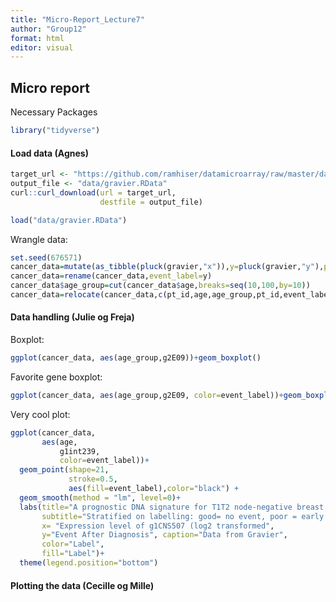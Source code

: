 ```yaml
---
title: "Micro-Report_Lecture7"
author: "Group12"
format: html
editor: visual
---
```


## Micro report

Necessary Packages

```r
library("tidyverse")
```

#### Load data (Agnes)

```r
target_url <- "https://github.com/ramhiser/datamicroarray/raw/master/data/gravier.RData"
output_file <- "data/gravier.RData"
curl::curl_download(url = target_url,
                    destfile = output_file)

load("data/gravier.RData")

```

Wrangle data:

```r

set.seed(676571)
cancer_data=mutate(as_tibble(pluck(gravier,"x")),y=pluck(gravier,"y"),pt_id=1:length(pluck(gravier, "y")),age=round(rnorm(length(pluck(gravier,"y")),mean=55,sd=10),1))
cancer_data=rename(cancer_data,event_label=y)
cancer_data$age_group=cut(cancer_data$age,breaks=seq(10,100,by=10))
cancer_data=relocate(cancer_data,c(pt_id,age,age_group,pt_id,event_label))
```

#### Data handling (Julie og Freja)

Boxplot:

```r
ggplot(cancer_data, aes(age_group,g2E09))+geom_boxplot()
```

Favorite gene boxplot:

```r
ggplot(cancer_data, aes(age_group,g2E09, color=event_label))+geom_boxplot(alpha=0.7) + labs(title="Boxplots of expression level of our favorite gene", x="Age Group",y="Gen: g2E09", color= "Event Label")
```

Very cool plot:

```r
ggplot(cancer_data, 
       aes(age,
           g1int239, 
           color=event_label))+
  geom_point(shape=21,
             stroke=0.5,
             aes(fill=event_label),color="black") + 
  geom_smooth(method = "lm", level=0)+ 
  labs(title="A prognostic DNA signature for T1T2 node-negative breast cancer patients", 
       subtitle="Stratified on labelling: good= no event, poor = early metastasis", 
       x= "Expression level of g1CNS507 (log2 transformed",
       y="Event After Diagnosis", caption="Data from Gravier", 
       color="Label", 
       fill="Label")+
  theme(legend.position="bottom")
```

#### Plotting the data (Cecille og Mille)
